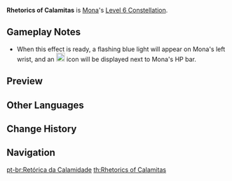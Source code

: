 {{Constellation Infobox
|image       = Constellation Rhetorics of Calamitas.png
|description = Upon entering [[Illusory Torrent]], Mona gains a 60% increase to the DMG of her next [[Ripple of Fate|Charged Attack]] per second of movement.<br />A maximum [[DMG Bonus]] of 180% can be achieved in this manner. The effect lasts for no more than 8s.
|level       = 6
|character   = Mona
|utility1    = Charged Attack
|utility2    = Percentage DMG Increase
|utility3    = Charged Attack DMG Increase
}}
'''Rhetorics of Calamitas''' is [[Mona]]'s [[Level 6 Constellation]].

==Gameplay Notes==
* When this effect is ready, a flashing blue light will appear on Mona's left wrist, and an [[File:Icon Attribute Critical Hit.png|20px]] icon will be displayed next to Mona's HP bar.

==Preview==
{{Preview
|file    = Rhetorics of Calamitas Preview
|caption = Visual Indicator
}}

==Other Languages==
{{Other Languages
|en      = Rhetorics of Calamitas
|zhs     = 厄运的修辞
|zhs_rm  = Ènyùn de Xiūcí
|zht     = 厄運的修辭
|zht_rm  = Ènyùn de Xiūcí
|zh_tl   = Calamity's Figure of Speech
|ja      = 災厄の修辞
|ja_rm   = Saiyaku no Shuuji
|ja_tl   = Calamity's Figure of Speech
|ko      = 악운의 수식
|ko_rm   = Ak'un-ui Susik
|ko_tl   = Modification of Bad Luck
|es      = Retórica de la calamidad
|es_tl   = Rhetoric of Calamity
|fr      = Rhétorique de l'adversité
|fr_tl   = Rhetoric of Adversity
|ru      = Риторика катаклизма
|ru_tl   = 
|th      = Rhetorics of Calamitas
|vi      = Tình Cảnh Đen Đủi
|vi_tl   = Unlucky Situation
|de      = Rhetorik des Unglücks
|de_tl   = Rhetoric of Misfortune
|id      = Rhetorics of Calamitas
|pt      = Retórica da Calamidade
|pt_tl   = Rhetoric of Calamity
}}

==Change History==
{{Change History|1.0}}

==Navigation==
{{Talent Navbox|Mona}}
[[pt-br:Retórica da Calamidade]]
[[th:Rhetorics of Calamitas]]